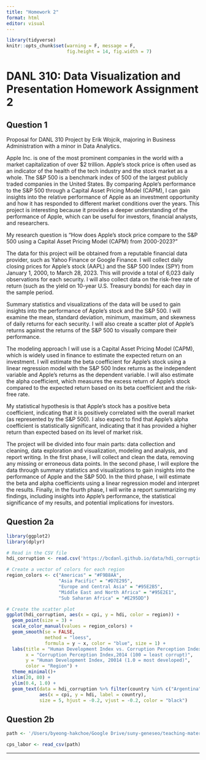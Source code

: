 ```yaml
---
title: "Homework 2"
format: html
editor: visual
---
```


```r
library(tidyverse)
knitr::opts_chunk$set(warning = F, message = F,
                      fig.height = 14, fig.width = 7)
```

# **DANL 310: Data Visualization and Presentation Homework Assignment 2**

## Question 1

Proposal for DANL 310 Project by Erik Wojcik, majoring in Business Administration with a minor in Data Analytics.

Apple Inc. is one of the most prominent companies in the world with a market capitalization of over $2 trillion. Apple's stock price is often used as an indicator of the health of the tech industry and the stock market as a whole. The S&P 500 is a benchmark index of 500 of the largest publicly traded companies in the United States. By comparing Apple's performance to the S&P 500 through a Capital Asset Pricing Model (CAPM), I can gain insights into the relative performance of Apple as an investment opportunity and how it has responded to different market conditions over the years. This project is interesting because it provides a deeper understanding of the performance of Apple, which can be useful for investors, financial analysts, and researchers.

My research question is "How does Apple's stock price compare to the S&P 500 using a Capital Asset Pricing Model (CAPM) from 2000-2023?"

The data for this project will be obtained from a reputable financial data provider, such as Yahoo Finance or Google Finance. I will collect daily closing prices for Apple's stock (AAPL) and the S&P 500 Index (SPY) from January 1, 2000, to March 28, 2023. This will provide a total of 6,023 daily observations for each security. I will also collect data on the risk-free rate of return (such as the yield on 10-year U.S. Treasury bonds) for each day in the sample period.

Summary statistics and visualizations of the data will be used to gain insights into the performance of Apple's stock and the S&P 500. I will examine the mean, standard deviation, minimum, maximum, and skewness of daily returns for each security. I will also create a scatter plot of Apple's returns against the returns of the S&P 500 to visually compare their performance.

The modeling approach I will use is a Capital Asset Pricing Model (CAPM), which is widely used in finance to estimate the expected return on an investment. I will estimate the beta coefficient for Apple's stock using a linear regression model with the S&P 500 Index returns as the independent variable and Apple's returns as the dependent variable. I will also estimate the alpha coefficient, which measures the excess return of Apple's stock compared to the expected return based on its beta coefficient and the risk-free rate.

My statistical hypothesis is that Apple's stock has a positive beta coefficient, indicating that it is positively correlated with the overall market (as represented by the S&P 500). I also expect to find that Apple's alpha coefficient is statistically significant, indicating that it has provided a higher return than expected based on its level of market risk.

The project will be divided into four main parts: data collection and cleaning, data exploration and visualization, modeling and analysis, and report writing. In the first phase, I will collect and clean the data, removing any missing or erroneous data points. In the second phase, I will explore the data through summary statistics and visualizations to gain insights into the performance of Apple and the S&P 500. In the third phase, I will estimate the beta and alpha coefficients using a linear regression model and interpret the results. Finally, in the fourth phase, I will write a report summarizing my findings, including insights into Apple's performance, the statistical significance of my results, and potential implications for investors.

## Question 2a


```r
library(ggplot2)
library(dplyr)

# Read in the CSV file
hdi_corruption <- read.csv('https://bcdanl.github.io/data/hdi_corruption.csv')

# Create a vector of colors for each region
region_colors <- c("Americas" = "#F9B8AA", 
                   "Asia Pacific" = "#D7E295", 
                   "Europe and Central Asia" = "#95E2B5", 
                   "Middle East and North Africa" = "#95E2E1", 
                   "Sub Saharan Africa" = "#E295DD")

# Create the scatter plot
ggplot(hdi_corruption, aes(x = cpi, y = hdi, color = region)) +
  geom_point(size = 3) +
  scale_color_manual(values = region_colors) +
  geom_smooth(se = FALSE,
              method = "loess",
              formula = y ~ x, color = "blue", size = 1) +
  labs(title = "Human Development Index vs. Corruption Perception Index by Region",
       x = "Corruption Perception Index,2014 (100 = least corrupt)",
       y = "Human Development Index, 20014 (1.0 = most developed)",
       color = "Region") +
  theme_minimal()+
  xlim(20, 80) +
  ylim(0.4, 1.0) +
  geom_text(data = hdi_corruption %>% filter(country %in% c("Argentina", "China", "Egypt", "Greece", "South Africa", "Senegal", "United States", "Germany", "Norway", "Singapore")),
            aes(x = cpi, y = hdi, label = country), 
            size = 5, hjust = -0.2, vjust = -0.2, color = "black")

```

## Question 2b

```r

path <- '/Users/byeong-hakchoe/Google Drive/suny-geneseo/teaching-materials/lecture-data/labor_supply.csv'

cps_labor <- read_csv(path)
```


---
